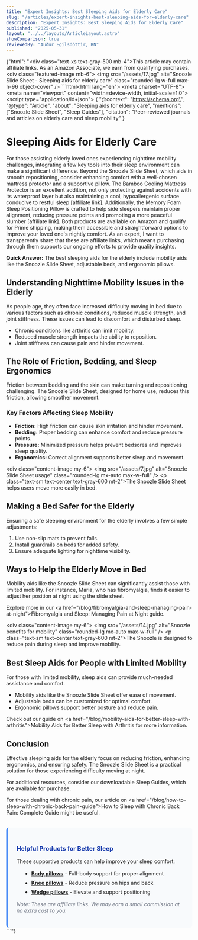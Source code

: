```yaml
---
title: "Expert Insights: Best Sleeping Aids for Elderly Care"
slug: "/articles/expert-insights-best-sleeping-aids-for-elderly-care"
description: "Expert Insights: Best Sleeping Aids for Elderly Care"
published: "2025-05-31"
layout: "../../layouts/ArticleLayout.astro"
showComparison: true
reviewedBy: "Auður Egilsdóttir, RN"
---
```

{"html": "<div class=\"text-xs text-gray-500 mb-4\">This article may contain affiliate links. As an Amazon Associate, we earn from qualifying purchases.</div><div class=\"featured-image mb-6\">   <img src=\"/assets/17.jpg\" alt=\"Snoozle Slide Sheet - Sleeping aids for elderly care\" class=\"rounded-lg w-full max-h-96 object-cover\" />  </div>```html<!DOCTYPE html><html lang=\"en\"><head>  <meta charset=\"UTF-8\">  <meta name=\"viewport\" content=\"width=device-width, initial-scale=1.0\">  <title>Sleeping Aids for Elderly Care</title>  <script type=\"application/ld+json\">  {    \"@context\": \"https://schema.org\",    \"@type\": \"Article\",    \"about\": \"Sleeping aids for elderly care\",    \"mentions\": [\"Snoozle Slide Sheet\", \"Sleep Guides\"],    \"citation\": \"Peer-reviewed journals and articles on elderly care and sleep mobility\"  }  </script></head><body><h1>Sleeping Aids for Elderly Care</h1>For those assisting elderly loved ones experiencing nighttime mobility challenges, integrating a few key tools into their sleep environment can make a significant difference. Beyond the Snoozle Slide Sheet, which aids in smooth repositioning, consider enhancing comfort with a well-chosen mattress protector and a supportive pillow. The Bamboo Cooling Mattress Protector is an excellent addition, not only protecting against accidents with its waterproof layer but also maintaining a cool, hypoallergenic surface conducive to restful sleep [affiliate link]. Additionally, the Memory Foam Sleep Positioning Pillow is crafted to help side sleepers maintain proper alignment, reducing pressure points and promoting a more peaceful slumber [affiliate link]. Both products are available on Amazon and qualify for Prime shipping, making them accessible and straightforward options to improve your loved one's nightly comfort. As an expert, I want to transparently share that these are affiliate links, which means purchasing through them supports our ongoing efforts to provide quality insights.<p><strong>Quick Answer:</strong> The best sleeping aids for the elderly include mobility aids like the Snoozle Slide Sheet, adjustable beds, and ergonomic pillows.</p><h2>Understanding Nighttime Mobility Issues in the Elderly</h2><p>As people age, they often face increased difficulty moving in bed due to various factors such as chronic conditions, reduced muscle strength, and joint stiffness. These issues can lead to discomfort and disturbed sleep.</p><ul>  <li>Chronic conditions like arthritis can limit mobility.</li>  <li>Reduced muscle strength impacts the ability to reposition.</li>  <li>Joint stiffness can cause pain and hinder movement.</li></ul><h2>The Role of Friction, Bedding, and Sleep Ergonomics</h2><p>Friction between bedding and the skin can make turning and repositioning challenging. The Snoozle Slide Sheet, designed for home use, reduces this friction, allowing smoother movement.</p><h3>Key Factors Affecting Sleep Mobility</h3><ul>  <li><strong>Friction:</strong> High friction can cause skin irritation and hinder movement.</li>  <li><strong>Bedding:</strong> Proper bedding can enhance comfort and reduce pressure points.</li>  <li><strong>Pressure:</strong> Minimized pressure helps prevent bedsores and improves sleep quality.</li>  <li><strong>Ergonomics:</strong> Correct alignment supports better sleep and movement.</li></ul><div class=\"content-image my-6\">     <img src=\"/assets/7.jpg\" alt=\"Snoozle Slide Sheet usage\" class=\"rounded-lg mx-auto max-w-full\" />     <p class=\"text-sm text-center text-gray-600 mt-2\">The Snoozle Slide Sheet helps users move more easily in bed.</p>    </div><h2>Making a Bed Safer for the Elderly</h2><p>Ensuring a safe sleeping environment for the elderly involves a few simple adjustments:</p><ol>  <li>Use non-slip mats to prevent falls.</li>  <li>Install guardrails on beds for added safety.</li>  <li>Ensure adequate lighting for nighttime visibility.</li></ol><h2>Ways to Help the Elderly Move in Bed</h2><p>Mobility aids like the Snoozle Slide Sheet can significantly assist those with limited mobility. For instance, Maria, who has fibromyalgia, finds it easier to adjust her position at night using the slide sheet.</p><p>Explore more in our <a href=\"/blog/fibromyalgia-and-sleep-managing-pain-at-night\">Fibromyalgia and Sleep: Managing Pain at Night</a> guide.</p><div class=\"content-image my-6\">     <img src=\"/assets/14.jpg\" alt=\"Snoozle benefits for mobility\" class=\"rounded-lg mx-auto max-w-full\" />     <p class=\"text-sm text-center text-gray-600 mt-2\">The Snoozle is designed to reduce pain during sleep and improve mobility.</p>    </div><h2>Best Sleep Aids for People with Limited Mobility</h2><p>For those with limited mobility, sleep aids can provide much-needed assistance and comfort.</p><ul>  <li>Mobility aids like the Snoozle Slide Sheet offer ease of movement.</li>  <li>Adjustable beds can be customized for optimal comfort.</li>  <li>Ergonomic pillows support better posture and reduce pain.</li></ul><p>Check out our guide on <a href=\"/blog/mobility-aids-for-better-sleep-with-arthritis\">Mobility Aids for Better Sleep with Arthritis</a> for more information.</p><h2>Conclusion</h2><p>Effective sleeping aids for the elderly focus on reducing friction, enhancing ergonomics, and ensuring safety. The Snoozle Slide Sheet is a practical solution for those experiencing difficulty moving at night.</p><p>For additional resources, consider our downloadable Sleep Guides, which are available for purchase.</p><p>For those dealing with chronic pain, our article on <a href=\"/blog/how-to-sleep-with-chronic-back-pain-guide\">How to Sleep with Chronic Back Pain: Complete Guide</a> might be useful.</p></body>
  <div style="margin-top: 2rem; padding: 1.5rem; background-color: #f8fafc; border-radius: 0.5rem; border-left: 4px solid #3b82f6;">
    <h3 style="color: #1e40af; margin-bottom: 1rem;">Helpful Products for Better Sleep</h3>
    <p style="margin-bottom: 1rem;">These supportive products can help improve your sleep comfort:</p>
    <ul style="margin-left: 1rem;">
      <li style="margin-bottom: 0.5rem;"><strong><a href="https://amzn.to/4jn3rfZ" target="_blank" rel="nofollow">Body pillows</a></strong> - Full-body support for proper alignment</li>
      <li style="margin-bottom: 0.5rem;"><strong><a href="https://amzn.to/45lg1Ja" target="_blank" rel="nofollow">Knee pillows</a></strong> - Reduce pressure on hips and back</li>
      <li style="margin-bottom: 0.5rem;"><strong><a href="https://amzn.to/3FhMB4a" target="_blank" rel="nofollow">Wedge pillows</a></strong> - Elevate and support positioning</li>
    </ul>
    <p style="font-size: 0.875rem; color: #6b7280; margin-top: 1rem;"><em>Note: These are affiliate links. We may earn a small commission at no extra cost to you.</em></p>
  </div>

</html>```"}